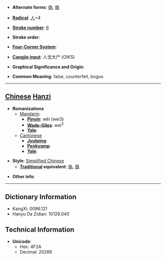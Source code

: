 * '''Alternate forms''': [[偽]], [[僞]]

* '''[[Wiktionary:Chinese radical index| Radical]]''': [[Wiktionary:Chinese radical index 人|人]]+4

* '''[[Wiktionary:Chinese total strokes index|Stroke number]]''': [[Wiktionary:Chinese total strokes index 6|6]]

* '''Stroke order''': 

* '''[[Wiktionary:Chinese four corner index|Four-Corner System]]''': 

* '''[[Wiktionary:Chinese Cangjie index|Cangjie input]]''': 人戈大尸 (OIKS)

* '''Graphical Significance and Origin''': 

* '''Common Meaning''': false, counterfeit, bogus

----

== [[Chinese]] [[Hanzi]] ==

* '''Romanizations'''
** [[Mandarin]]:
*** '''[[Pinyin]]''': wěi (wei3)
*** '''[[Wade-Giles]]''': wei<sup>3</sup>
*** '''[[Yale]]''': 
**[[Cantonese]]
***'''[[Jyutping]]''':
***'''[[Penkyamp]]''': 
***'''[[Yale]]''': 

* '''Style''': [[Simplified Chinese]] 
** '''[[Traditional Chinese|Traditional]] equivalent''': [[偽]], [[僞]]

* '''Other info''': 

----

== Dictionary Information ==

* KangXi: 0096.121
* Hanyu Da Zidian: 10126.040

== Technical Information ==

* '''Unicode''':
** Hex: 4F2A
** Decimal: 20266